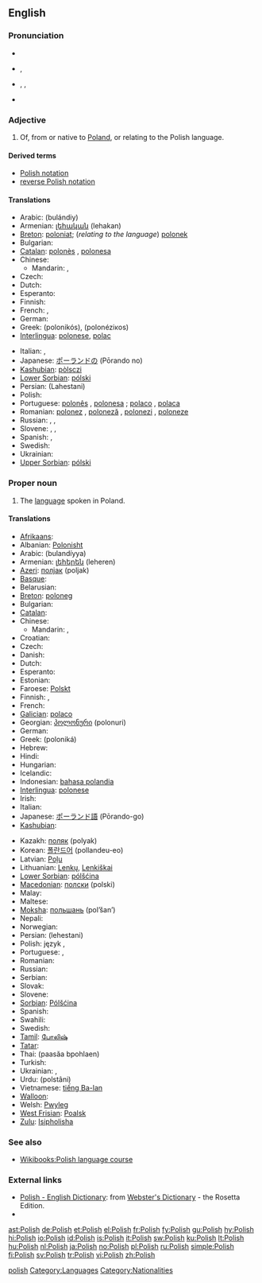 {{interwiktionary|code=pl}}
{{also|polish}}
==English==
{{wikipedia}}

===Pronunciation===
* {{audio|En-us-Polish.ogg|audio (US)}}
* {{a|UK}} {{IPA|/ˈpəʊlɪʃ/}}, {{SAMPA|/"p@UlIS/}}
* {{a|US}} {{enPR|pōʹlĭsh}}, {{IPA|/ˈpoʊlɪʃ/}}, {{SAMPA|/"poUlIS/}}
* {{audio|en-us-Polish proper.ogg|Audio (US)}}

===Adjective===
{{en-adj|-}}

# Of, from or native to [[Poland]], or relating to the Polish language.

====Derived terms====
* [[Polish notation]]
* [[reverse Polish notation]]

====Translations====
{{trans-top|of Poland or its language}}
* Arabic: {{Arab|[[بولندي|بُولَنْدِيّ]]}} (bulándiy)
* Armenian: [[լեհական]] (lehakan)
* [[Breton]]: [[poloniat]]; (''relating to the language'') [[polonek]]
* Bulgarian: {{t+|bg|полски|m|p|sc=Cyrl}}
* [[Catalan]]: [[polonès]] {{m}}, [[polonesa]] {{f}}
* Chinese:
** Mandarin: {{t|cmn|波蘭的|sc=Hani|xs=Mandarin}}, {{t|cmn|波兰的|tr=Bōlán de|sc=Hani|xs=Mandarin}}
* Czech: {{t+|cs|polský|m}}
* Dutch: {{t+|nl|Pools}}
* Esperanto: {{t+|eo|pola|xs=Esperanto}}
* Finnish: {{t+|fi|puolalainen}}
* French: {{t+|fr|polonais|m}}, {{t+|fr|polonaise|f}}
* German: {{t+|de|polnisch}}
* Greek: {{t+|el|πολωνικός|m|sc=Grek}} (polonikós), {{t-|el|πολωνέζικος|m|sc=Grek}} (polonéziκοs)
* [[Interlingua]]: [[polonese]], [[polac]]
{{trans-mid}}
* Italian: {{t+|it|polacco|m}}, {{t+|it|polacca|f}}
* Japanese: [[ポーランド]]の (Pōrando no)
* [[Kashubian]]: [[pòlsczi]]
* [[Lower Sorbian]]: [[pólski]] {{m}}
* Persian: {{fa-Arab|[[لهستانی]]}} (Lahestani)
* Polish: {{t+|pl|polski|m}}
* Portuguese: [[polonês]] {{m}}, [[polonesa]] {{f}}; [[polaco]] {{m}}, [[polaca]] {{f}}
* Romanian: [[polonez]] {{m}}, [[poloneză]] {{f}}, [[polonezi]] {{p}}, [[poloneze]] {{f|p}}
* Russian: {{t|ru|польский|m|tr=pol'skij|sc=Cyrl}}, {{t|ru|польская|f|tr=pol'skaja|sc=Cyrl}},  {{t|ru|польскые|p|tr=pol'skye|sc=Cyrl}}
* Slovene: {{t+|sl|poljski|m}}, {{t+|sl|poljska|f}}, {{t-|sl|poljsko|n}}
* Spanish: {{t+|es|polaco|m}}, {{t-|es|polonés|m}}
* Swedish: {{t+|sv|polsk}}
* Ukrainian: {{t+|uk|польський|m|tr=pól’s’kyj|sc=Cyrl|xs=Ukrainian}}
* [[Upper Sorbian]]: [[pólski]] {{m}}
{{trans-bottom}}

===Proper noun===
{{en-noun|-}}

# The [[language]] spoken in Poland.

====Translations====
{{trans-top|the language of Poland}}
* [[Afrikaans]]: {{t+|af|Pools|xs=Afrikaans}}
* Albanian: [[Polonisht]]
* Arabic: {{Arab|[[بولندية]]}} (bulandíyya) {{f}}
* Armenian: [[լեհերեն]] (leheren)
* [[Azeri]]: [[полјак]] (poljak)
* [[Basque]]: {{t|eu|poloniera|xs=Basque}}
* Belarusian: {{t|be|польская|tr=pól’skaja|sc=Cyrl|xs=Belarusian}}
* [[Breton]]: [[poloneg]] {{m}}
* Bulgarian: {{t|bg|полски|tr=polski|sc=Cyrl}}
* [[Catalan]]: {{t|ca|polonès}}
* Chinese:
** Mandarin: {{t-|cmn|波蘭語|sc=Hani|xs=Mandarin}}, {{t-|cmn|波兰语|tr=Bōlán yǔ|sc=Hani|xs=Mandarin}}
* Croatian: {{t-|hr|poljski jezik|m}}
* Czech: {{t+|cs|polština|f}}
* Danish: {{t-|da|Polsk}}
* Dutch: {{t+|nl|Pools|n}}
* Esperanto: {{t+|eo|pola|xs=Esperanto}}
* Estonian: {{t+|et|Poola}}
* Faroese: [[Polskt]]
* Finnish: {{t+|fi|puola}}, {{t+|fi|puolan kieli}}
* French: {{t+|fr|polonais|m}}
* [[Galician]]: [[polaco]]
* Georgian: [[პოლონური]] (polonuri)
* German: {{t+|de|Polnisch|n}}
* Greek: {{t+|el|πολωνικά|n|p|sc=Grek}} (poloniká)
* Hebrew: {{t+|he|פולנית|tr=polnít|sc=Hebr}}
* Hindi: {{t+|hi|पोलिश|sc=Deva|xs=Hindi}}
* Hungarian: {{t+|hu|lengyel}}
* Icelandic: {{t-|is|Pólska}}
* Indonesian: [[bahasa polandia]]
* [[Interlingua]]: [[polonese]]
* Irish: {{t-|ga|Polainnis|xs=Irish}}
* Italian: {{t+|it|polacco}}
* Japanese: [[ポーランド語]] (Pōrando-go)
* [[Kashubian]]: {{t|csb|pòlsczi jãzëk|xs=Kashubian}}
{{trans-mid}}
* Kazakh: [[поляк]] (polyak)
* Korean: [[폴란드어]] (pollandeu-eo)
* Latvian: [[Poļu]]
* Lithuanian: [[Lenkų]], [[Lenkiškai]]
* [[Lower Sorbian]]: [[pólšćina]] {{f}}
* [[Macedonian]]: [[полски]] (polski)
* Malay: {{t-|ms|Poland|xs=Malay}}
* Maltese: {{t-|mt|Pollakk|xs=Maltese}}
* [[Moksha]]: [[польшань]] (pol’šan’)
* Nepali: {{t-|ne|पोलिश|sc=Deva|xs=Nepali}}
* Norwegian: {{t+|no|polsk}}
* Persian: {{fa-Arab|[[لهستانی]]}} (lehestani)
* Polish: język {{t+|pl|polski}}, {{t+|pl|polszczyzna|f}}
* Portuguese: {{t+|pt|polonês|m}}, {{t+|pt|polaco|m}}
* Romanian: {{t+|ro|poloneză}}
* Russian: {{t|ru|польский|tr=pól’skij|sc=Cyrl}}
* Serbian: {{t|sr|Пољски|sc=Cyrl}}
* Slovak: {{t|sk|Poľský}}
* Slovene: {{t+|sl|poljščina|f}}
* [[Sorbian]]: [[Pólšćina]]
* Spanish: {{t+|es|polaco|m}}
* Swahili: {{t-|sw|Kipolandi|xs=Swahili}}
* Swedish: {{t+|sv|polska}}
* [[Tamil]]: [[போலிஷ்]]
* [[Tatar]]: {{t|tt|поляк|tr=polyak|sc=Cyrl|xs=Tatar}}
* Thai: {{Thai|[[ภาษาโปแลนด์]]}} (paasăa bpohlaen)
* Turkish: {{t+|tr|Lehçe}}
* Ukrainian: {{t+|uk|польська мова|tr=pól’s’ka móva|sc=Cyrl|xs=Ukrainian}},  {{t|uk|польська|f|tr=pól’s’ka|sc=Cyrl|xs=Ukrainian}}
* Urdu: {{ur-Arab|[[پولستاني]]}} (polstâni)
* Vietnamese: [[tiếng Ba-lan]]
* [[Walloon]]: {{t+|wa|polonès}}
* Welsh: [[Pwyleg]]
* [[West Frisian]]: [[Poalsk]]
* [[Zulu]]: [[Isipholisha]]
{{trans-bottom}}

===See also===
* [[Wikibooks:Polish|Wikibooks:Polish language course]]

===External links===
* [http://www.websters-online-dictionary.org/definition/Polish-english/ Polish - English Dictionary]: from [http://www.websters-online-dictionary.org/ Webster's Dictionary] - the Rosetta Edition.
* {{ISO 639|link=Ethnologue|3code=pol|1code=po}}

[[Category:English heteronyms|polish]]
[[Category:Languages]]
[[Category:Nationalities]]

[[ast:Polish]]
[[de:Polish]]
[[et:Polish]]
[[el:Polish]]
[[fr:Polish]]
[[fy:Polish]]
[[gu:Polish]]
[[hy:Polish]]
[[hi:Polish]]
[[io:Polish]]
[[id:Polish]]
[[is:Polish]]
[[it:Polish]]
[[sw:Polish]]
[[ku:Polish]]
[[lt:Polish]]
[[hu:Polish]]
[[nl:Polish]]
[[ja:Polish]]
[[no:Polish]]
[[pl:Polish]]
[[ru:Polish]]
[[simple:Polish]]
[[fi:Polish]]
[[sv:Polish]]
[[tr:Polish]]
[[vi:Polish]]
[[zh:Polish]]